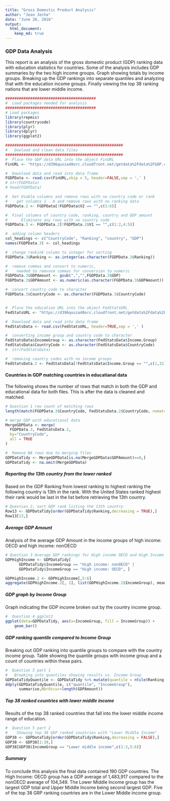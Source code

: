 ```yaml
---
title: "Gross Domestic Product Analysis"
author: "Jean Jecha"
date: "June 20, 2016"
output:
  html_document:
    keep_md: true
---
```

### GDP Data Analysis

This report is an analysis of the gross domestic product (GDP) ranking data with education statistics for countries. Some of the analysis includes GDP summaries by the two high income groups. Graph showing totals by income groups. Breaking up the GDP rankings into separate quantiles and analyzing that with the education income groups. Finally viewing the top 38 ranking nations that are lower middle income. 


```r
########################################
#  Load packages needed for analysis
########################################
# Load packages
library(repmis)
library(countrycode)
library(plyr)
library(dplyr)
library(ggplot2)

####################################################
#   Dowload and clean data files
####################################################
#  Place the GDP data URL into the object FinURL
FinURL <- "https://d396qusza40orc.cloudfront.net/getdata%2Fdata%2FGDP.csv"

#  Download data and read into data frame
FGDPData <- read.csv(FinURL,skip = 5, header=FALSE,sep = ',' )
# str(FGDPData)
# head(FGDPData)

#  Get Usable columns and remove rows with no country code or rank
#    get columns 1 - 6 and remove rows with no ranking data
FGDPData.2 <- FGDPData[!FGDPData$V2 == "",c(1:6)]

#  Final columns of country code, ranking, country and GDP amount
#      Eliminate any rows with no country code
FGDPData.3 <- FGDPData.2[!FGDPData.2$V1 == "",c(1:2,4:5)]

#  adding column headers
col_headings <- c("CountryCode", "Ranking", "country", "GDP")
names(FGDPData.3) <- col_headings

#  change rankink column to integer for sorting
FGDPData.3$Ranking <- as.integer(as.character(FGDPData.3$Ranking))

#  remove commas and convert to numeric, 
#    needed to remvove commas for conversion to numeric
FGDPData.3$GDPAmount <- gsub(",","",FGDPData.3$GDP)
FGDPData.3$GDPAmount <- as.numeric(as.character(FGDPData.3$GDPAmount))

#  convert country code to character
FGDPData.3$CountryCode <- as.character(FGDPData.3$CountryCode)


#  Place the education URL into the object FedStatsURL
FedStatsURL <- "https://d396qusza40orc.cloudfront.net/getdata%2Fdata%2FEDSTATS_Country.csv"

#  Download data and read into data frame
FedStatsData <- read.csv(FedStatsURL, header=TRUE,sep = ',' )

#  converting income group and country code to character
FedStatsData$IncomeGroup <- as.character(FedStatsData$Income.Group)
FedStatsData$CountryCode <- as.character(FedStatsData$CountryCode)
#  str(FedStatsData)

#  removing country codes with no income groups
FedStatsData.2 <- FedStatsData[!FedStatsData$Income.Group == "",c(1,32)]

```


#### Countries in GDP matching countries in educatianal data
The following shows the number of rows that match in both the GDP and educational data for both files. This is after the data is cleaned and matched.
```r
# Question 1 row count of matching rows
length(match(FGDPData.3$CountryCode, FedStatsData.2$CountryCode, nomatch = 0))

# merge GDP with educational data
MergeGDPData <- merge(
  FGDPData.3, FedStatsData.2,
  by="CountryCode",
  all = TRUE
)

#  Remove NA rows due to merging files
GDPDataTidy <- MergeGDPData[is.na(MergeGDPData$GDPAmount)==0,]
GDPDataTidy <- na.omit(MergeGDPData)

```


##### Reporting the 13th country from the lower ranked 
Based on the GDP Ranking from lowest ranking to highest ranking the following country is 13th in the rank. With the United States ranked highest their rank would be last in the list before retrieving the 13th country. 
```r
# Question 2, sort GDP rank listing the 13th country 
Row13 <- GDPDataTidy[order(GDPDataTidy$Ranking,decreasing = TRUE),]
Row13[13,]

```


##### Average GDP Amount
Analysis of the average GDP Amount in the income groups of high income: OECD and high income: nonOECD
```r
# Question 3 Average GDP rankings for High income OECD and High Income nonOECD
GDPHighIncome <- GDPDataTidy[
      GDPDataTidy$IncomeGroup == "High income: nonOECD" | 
      GDPDataTidy$IncomeGroup == "High income: OECD", ]

GDPHighIncome.2 <- GDPHighIncome[,5:6]
aggregate(GDPHighIncome.2[, 1], list(GDPHighIncome.2$IncomeGroup), mean)
```


##### GDP graph by Income Group
Graph indicating the GDP income broken out by the country income group.
```r
#  Question 4 ggplot2
ggplot(data=GDPDataTidy, aes(x=IncomeGroup, fill = IncomeGroup)) + 
    geom_bar()
```


##### GDP ranking quantile compared to Income Group
Breaking out GDP ranking into quantile groups to compare with the country income group. Table showing the quantile groups with income group and a count of countries within these pairs.
```r
#  Question 5 part 1 
#   Breaking into quantiles showing results vs. Income Group
GDPDataTidyQuantile <- GDPDataTidy %>% mutate(quantile = ntile(Ranking, 5))
ddply(GDPDataTidyQuantile, c("quantile", "IncomeGroup"),
      summarise,NbrOccur=length(GDPAmount))
```


##### Top 38 ranked countries with lower middle income
Results of the top 38 ranked countries that fall into the lower middle income range of education.
```r
#  Question 5 part 2 
#    Showing top 38 GDP ranked countries with "Lower Middle Income"
GDP38 <- GDPDataTidy[order(GDPDataTidy$Ranking,decreasing = FALSE),]
GDP38 <- GDP38[1:38,]
GDP38[GDP38$IncomeGroup == "Lower middle income",c(1:3,5:6)]
```

##### Summary
To conclude this analysis the final data contained 190 GDP countries. The High Income: OECD group has a GDP average of 1,483,917 compared to the nonOECD average of 104,349. The Lower Middle Income group has the largest GDP total and Upper Middle Income being second largest GDP. Five of the top 38 GRP ranking countries are in the Lower Middle income group. 